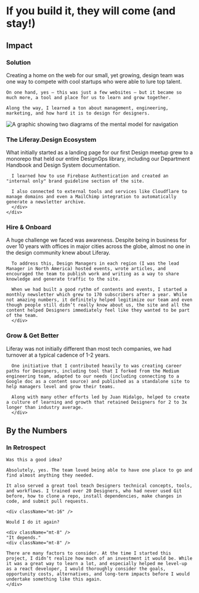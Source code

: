 
# If you build it, they will come (and stay!)

<Device
  beforeVideo="/projects/design-site/profile-video.mp4"
  beforeSrc="/projects/design-site/profile-video-poster.png"
  width={1600}
  height={800}
  autoplay={true}
  loop={true}
  className="!col-span-full"
/>

<div className="mt-40" />

<Summary
  problem={
    'Hiring good designers for an enterprise software company is a perennial challenge, especially if your corporate website has all of the constraints of the typical corporate website. \n Once you hire a good designer — how do you onboard, grow, and retain them? '
  }
  role={
    'As one of the Design Managers on the team, I contributed to the content strategy and design. In my spare time, I was the lead developer for the site, contributing over 250k lines of code.'
  }
  contributions={[
    'Content Strategy',
    'Information Architecture ',
    'Wireframing',
    'Interaction Design',
    'Prototyping',
    'Usability Testing',
    'Quality Assurance',
    'Frontend Development',
    'JSX / SCSS / MDX',
  ]}
/>

<div className="grid grid-cols-subgrid gap-8 mt-32">
  <h2 className="small-caps max-md:col-span-5 mt-6">Impact</h2>
  <div className="flex flex-col sm:flex-row gap-4 md:gap-8 flex-wrap col-span-full xl:col-span-8">
    <ImpactCard
      className="flex-1"
      title="Reduced Time to Hire"
      importantNumber={300}
      content="From Months to Weeks"
    />
    <ImpactCard
      className="flex-1"
      title="Designer Retention"
      importantNumber={240}
      content="Significantly over industry average"
    />
    <ImpactCard
      className="flex-0"
      title="Designers Hired"
      importantNumber={40}
      icon={UserRoundPlus}
      numberType="integer"
      content="From 2018 to 2023"
    />
  </div>
</div>

<div className="grid grid-cols-subgrid gap-8 mt-40">
  <h3 className="small-caps max-md:col-span-5 mt-0.5">Solution</h3>
  <div className="col-span-3">
    Creating a home on the web for our small, yet growing, design team was one way to compete with cool startups who were able to lure top talent.
    
    On one hand, yes — this was just a few websites — but it became so much more, a tool and place for us to learn and grow together.
    
    Along the way, I learned a ton about management, engineering, marketing, and how hard it is to design for designers.

   </div>

  <Image
    src="/projects/design-site/commits.png"
    alt="A graphic showing two diagrams of the mental model for navigation"
    width={752}
    height={458}
    className="col-span-3 -mt-4 rounded-lg ml-16 outline outline-1 outline-text/20 -outline-offset-1"
  />
</div>

<div className="grid grid-cols-subgrid gap-8 my-40">
  <div className="col-span-full lg:col-span-2">
    <div className="top-14 sticky flex flex-col gap-8">
    <h3 className="small-caps mt-1.5">The Liferay.Design Ecosystem</h3>
    <div className="">
      What initially started as a landing page for our first Design meetup grew to a monorepo that held our entire DesignOps library, including our Department Handbook and Design System documentation. 
      
      I learned how to use Firebase Authentication and created an "internal only" brand guideline section of the site.

      I also connected to external tools and services like Cloudflare to manage domains and even a MailChimp integration to automatically generate a newsletter archive.
      </div>
    </div>

  </div>
  <div className="max-lg:col-start-1 col-span-6 flex flex-col gap-40">
    <Device
      beforeSrc="/projects/design-site/home-desktop.png"
      alt="Screenshot of Liferay Design's home page"
      width={1200}
      height={800}
      caption='Initially launched as a basic react app, I rebuilt it in Gatsby using Theme UI and MDX for flexibility and portability.'
    />
    <Device
      variant="tabs"
      beforeSrc="/projects/design-site/mobile-update.png"
      afterVideo="/projects/design-site/carousel.mp4"
      afterSrc="/projects/design-site/profile.png"
      afterAlt="Video showing the Designer profiles"
      afterLabel='Designer Profile'
      beforeLabel='Mobile Version'
      width={1600}
      height={800}
      className="!col-span-full"
      autoplay={true}
      loop={true}
      caption='A major milestone was launching profiles for each designer &mdash; creating your profile was one of your first onboarding tasks when you joined the team.'
    />
    <Device
      beforeSrc="/projects/design-site/handbook.png"
      alt="A screenshot of the Handbook"
      width={1200}
      height={800}
      caption='Writing stuff down help teams learn and grow together efficiently. I started the Handbook as a side project in Google Docs, eventually creating a dedicated site within the site for it.'
    />
    <Device
      beforeSrc="/projects/design-site/lexicon.png"
      alt="A screenshot of Lexicon's homepage (our Design System)" 
      width={1200}
      height={800}
      caption="One of the engineering teams had built an MVP site for our Design System, one of my earliest contributitions to Lexicon was upgrading it to a more complete documentation site and bringing it into our repo." 
    />
    <Device
      beforeSrc="/projects/design-site/blueprints.png"
      alt="A screenshot of Blueprints (our online brand guide)"
      width={1200}
      height={800}
      caption='A pain point our Marketing Designers had was constantly having to share brand assets with a variety of teams. I helped them by creating a private brand guide they could update and share with internal teams and vendors.' 
    />
  </div>
</div>

<div className="grid grid-cols-subgrid gap-8 my-40">
  <div className="col-span-full lg:col-span-2">
    <div className="top-14 sticky flex flex-col gap-8">
    <h3 className="small-caps mt-1.5">Hire & Onboard</h3>
    <div className="">
      A huge challenge we faced was awareness. Despite being in business for over 10 years with offices in major cities across the globe, almost no one in the design community knew about Liferay.

      To address this, Design Managers in each region (I was the lead Manager in North America) hosted events, wrote articles, and encouraged the team to publish work and writing as a way to share knowledge and generate traffic to the site.

      When we had built a good rythm of contents and events, I started a monthly newsletter which grew to 170 subscribers after a year. While not amazing numbers, it definitely helped legitimize our team and even though people still didn’t really know about us, the site and all the content helped Designers immediately feel like they wanted to be part of the team.
      </div>

</div>

  </div>
  <div className="max-lg:col-start-1 col-span-6 flex flex-col gap-8"> 
    <Device
      beforeSrc="/projects/design-site/article.png"
      beforeAlt="screenshot of the article page"
      width={1200}
      height={800}
      caption='In its heyday, we were publishing two articles a month.'
      className='mb-40'
    />
    <Device
      beforeSrc="/projects/design-site/events.png"
      beforeAlt="screenshot of the events page"
      width={1200}
      height={800}
      caption='In cities like Madrid, our office was centrally located and events were packed. Our site served as a place to get RSVPs and share recaps.'
      className='mb-40'
    />
    <Device
      beforeSrc="/projects/design-site/newsletter.png"
      beforeAlt="screenshot of the newsletter archive"
      width={1200}
      height={800}
      caption='Connecting the MailChimp API to our site allowed us to have an automated newsletter archive.'
      className='mb-40'
    />
    <Device
      beforeSrc="/projects/design-site/job-ad.png" 
      beforeAlt="screenshot of a job ad"
      width={1200}
      height={800}
      caption='Liferay used Jobvite and if you’ve used it before, you’ll understand why we made a dedicated section on our site that manually surfaced job ads.'  
      className='mb-40'
    />
    <Device
      beforeSrc="/projects/design-site/onboarding.png" 
      beforeAlt="screenshot of our onboarding handbook page"
      width={1200}
      height={800}
      caption='This was the start of our onboarding process, the repo helped our team consolidate a variety of different onboardings into a more cohesive, globally refined process.'  
      className='mb-40'
    />
    <Device
      beforeSrc="/projects/design-site/team.png" 
      beforeAlt="screenshot of the team page"
      width={1200}
      height={800}
      caption='One of the first onboarding tasks was adding yourself to the team page.'
      className='mb-40'
    />
  </div>
</div>

<div className="grid grid-cols-subgrid gap-8 my-40">
  <div className="col-span-full lg:col-span-2">
    <div className="top-14 sticky flex flex-col gap-8">
    <h3 className="small-caps mt-1.5">Grow & Get Better</h3>
    <div className="">
      Liferay was not initially different than most tech companies, we had turnover at a typical cadence of 1-2 years.

      One initiative that I contributed heavily to was creating career paths for Designers, including tool that I forked from the Medium engineering team, adapted to our needs (including connecting to a Google doc as a content source) and published as a standalone site to help managers level and grow their teams.

      Along with many other efforts led by Juan Hidalgo, helped to create a culture of learning and growth that retained Designers for 2 to 3x longer than industry average.
      </div>

</div>

  </div>
  <div className="max-lg:col-start-1 col-span-6 flex flex-col gap-8"> 
    <Device
      beforeSrc="/projects/design-site/path.png"
      beforeAlt="Screenshot of the career paths page"
      width={1200}
      height={800}
      caption='path.liferay.design was a standalone tool I made for designers and managers to be globally aligned on our career levels.'
      className='mb-40'
    />
    <Device
      beforeSrc="/projects/design-site/best-practices.png"
      beforeAlt="a screenshot of Best Practices articles we wrote"
      width={1200}
      height={800}
      caption='I organized the whole department to write a series of Best Practice articles' 
      className='mb-40'
    />
    <Device
      beforeSrc="/projects/design-site/promotions.png" 
      beforeVideo="/projects/design-site/promotions.mp4"
      beforeAlt="promotions landing page"
      autoplay={true}
      loop={true}
      width={1200}
      height={800}
      caption='As part of our annual report (which is another story) I created a page to showcase promotions, to celebrate the team’s growth.'
      className='mb-40'
    />
  </div>
</div>

<div className="grid grid-cols-subgrid gap-8 mt-32">
  <h2 className="small-caps max-md:col-span-5 mt-6">By the Numbers</h2>
  <div className="flex flex-col sm:flex-row gap-4 md:gap-8 flex-wrap col-span-full lg:col-span-8">
    <ImpactCard
      className="flex-1"
      title="Newsletter Subscribers"
      importantNumber={170}
      numberType="integer"
      content="Significantly over industry average"
      icon={MailCheck}
    />
    <ImpactCard
      className="flex-1"
      title="Weekly Visitors"
      importantNumber={1000}
      numberType="integer"
      icon={ChevronRight}
      content="We were able to generate traffic without any ad spend"
    />
    <ImpactCard
      className="flex-0"
      title="Millions of Page Views"
      importantNumber={1}
      icon={Eye}
      numberType="integer"
      content="More than 250k pageviews annually"
    />
  </div>
</div>

<div className="grid grid-cols-subgrid gap-8 my-40">
  <div className="col-span-full lg:col-span-3">
    <h3 className="small-caps my-8">In Retrospect</h3>

    Was this a good idea?

    Absolutely, yes. The team loved being able to have one place to go and find almost anything they needed.

    It also served a great tool teach Designers technical concepts, tools, and workflows. I trained over 20 Designers, who had never used Git before, how to clone a repo, install dependencies, make changes in code, and submit pull requests.

    <div className="mt-16" />

    Would I do it again?

    <div className="mt-8" />
    "It depends."
    <div className="mt-8" />

    There are many factors to consider. At the time I started this project, I didn’t realize how much of an investment it would be. While it was a great way to learn a lot, and especially helped me level-up as a react developer, I would thoroughly consider the goals, opportunity costs, alternatives, and long-term impacts before I would undertake something like this again.
    </div>

<Device
  beforeSrc="/projects/design-site/404.png"
  alt="a screenshot of the 404 page"
  width={1200}
  height={800}
  caption='I loved adding fun, yet strategic, details like random headshots with articles to help prevent bounces.'
  className='col-span-full lg:!col-start-4 lg:!col-span-full lg:ml-16'
/>
</div>

